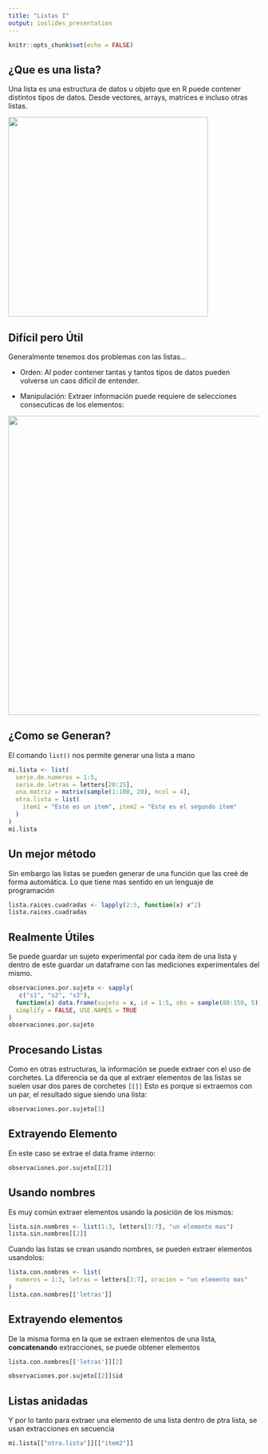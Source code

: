```yaml
---
title: "Listas I"
output: ioslides_presentation
---
```


```r
knitr::opts_chunk$set(echo = FALSE)
```

## ¿Que es una lista?

Una lista es una estructura de datos u objeto que en R puede contener distintos tipos de datos.
Desde vectores, arrays, matrices e incluso otras listas. 

![](imagenes/6877996.jpg){height=400px}

## Difícil pero Útil

Generalmente tenemos dos problemas con las listas...

* Orden:
  Al poder contener tantas y tantos tipos de datos pueden volverse un caos díficil de entender.
  
* Manipulación:
  Extraer información puede requiere de selecciones consecuticas de los elementos:

![](imagenes/CO2_qPVWsAAErbv.png){width=600px}

## ¿Como se Generan?

El comando `list()` nos permite generar una lista a mano


```r
mi.lista <- list(
  serie.de.numeros = 1:5,
  serie.de.letras = letters[20:25],
  una.matriz = matrix(sample(1:100, 20), ncol = 4),
  otra.lista = list(
    item1 = "Este es un item", item2 = "Este es el segundo item"
  )
)
mi.lista
```

## Un mejor método

Sin embargo las listas se pueden generar de una función que las creé de forma automática. Lo que tiene mas sentido 
en un lenguaje de programación

```r
lista.raices.cuadradas <- lapply(2:5, function(x) x^2)
lista.raices.cuadradas
```

## Realmente Útiles

Se puede guardar un sujeto experimental por cada item de una lista y dentro de este guardar un dataframe con
las mediciones experimentales del mismo.

```r
observaciones.por.sujeto <- sapply(
   c("s1", "s2", "s3"),
  function(x) data.frame(sujeto = x, id = 1:5, obs = sample(80:150, 5)),
  simplify = FALSE, USE.NAMES = TRUE
)
observaciones.por.sujeto
```

## Procesando Listas

Como en otras estructuras, la información se puede extraer con el uso de corchetes. La diferencia se da que al extraer
elementos de las listas se suelen usar dos pares de corchetes `[[]]` Esto es porque si extraemos con un par, el resultado
sigue siendo una lista:

```r
observaciones.por.sujeto[1]
```

## Extrayendo Elemento

En este caso se extrae el data.frame interno:

```r
observaciones.por.sujeto[[2]]
```

## Usando nombres

Es muy común extraer elementos usando la posición de los mismos:

```r
lista.sin.nombres <- list(1:3, letters[3:7], "un elemento mas")
lista.sin.nombres[[2]]
```

Cuando las listas se crean usando nombres, se pueden extraer elementos usandolos:

```r
lista.con.nombres <- list(
  numeros = 1:3, letras = letters[3:7], oracion = "un elemento mas"
)
lista.con.nombres[['letras']]
```

## Extrayendo elementos

De la misma forma en la que se extraen elementos de una lista, **concatenando** extracciones, se puede obtener elementos

```r
lista.con.nombres[['letras']][2]
```

```r
observaciones.por.sujeto[[2]]$id
```

## Listas anidadas

Y por lo tanto para extraer una  elemento de una lista dentro de ptra lista, se usan extracciones en secuencia

```r
mi.lista[["otra.lista"]][["item2"]]
```

